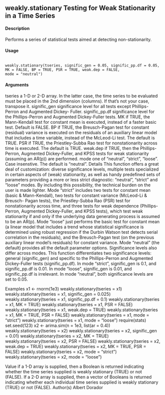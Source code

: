 ##  weakly.stationary Testing for Weak Stationarity in a Time Series

#### Description
Performs a series of statistical tests aimed at detecting non-stationarity.

#### Usage
<pre><code>
weakly.stationary(tseries, signific_gen = 0.05, signific_pp.df = 0.05, MK = FALSE, BP = TRUE, PSR = TRUE, weak.dep = FALSE,
mode = "neutral")
</code></pre>

#### Arguments
tseries a 1-D or 2-D array. In the latter case, the time series to be evaluated must be placed in the 2nd dimension (columns). If that’s not your case, transpose it.
signific_gen significance level for all tests except Phillips-Perron and Augmented Dickey- Fuller.
signific_pp.df significance level for the Phillips-Perron and Augmented Dickey-Fuller tests.
MK if TRUE, the Mann-Kendall test for constant mean is executed, instead of a
faster basic test. Default is FALSE.
BP if TRUE, the Breusch-Pagan test for constant (residual) variance is executed on
the residuals of an auxiliary linear model that includes a time variable, instead
of the McLeod-Li test. The default is TRUE.
PSR if TRUE, the Priestley-Subba Rao test for nonstationarity across time is executed.
The default is TRUE.
weak.dep if TRUE, then the Phillips-Perron, Augmented Dickey-Fuller, and KPSS tests
for weak stationarity (assuming an AR(p)) are performed.
mode one of "neutral", "strict", "loose". Case insenstive. The default is "neutral".
Details
This function offers a great deal of customization: diverse significance levels, multiple tests specialized
in certain aspects of (weak) stationarity, as well as handy predefined sets of parameters
providing a more or less strict diagnostic: "neutral", "strict" and "loose" modes. By including this
possibility, the technical burden on the user is made lighter. Mode "strict" includes two tests for
constant mean (basic & Mann-Kendall), two tests for constant variance (McLeod-Li & Breusch-
Pagan tests), the Priestley-Subba Rao (PSR) test for nonstationarity across time, and three tests for
weak dependence (Phillips-Perron, Augmented Dickey-Fuller, and KPSS tests), which test weak
stationarity if and only if the underlying data generating process is assumed to be an AR(p). Mode
"loose" just performs the basic test for constant mean (a linear model that includes a trend whose
statistical significance is determined using robust regression if the Durbin Watson test detects serial
correlation in the residuals), and the Breusch-Pagan test (on the previous auxiliary linear model’s
residuals) for constant variance. Mode "neutral" (the default) provides all the default parameter options. Significance levels also differ across modes. This function differentiates two significance
levels: general (signific_gen) and specific to the Phillips-Perron and Augmented Dickey-Fuller tests (signific_pp.df). In mode "strict", signific_gen is 0.1, and signific_pp.df is 0.01. In
mode "loose", signific_gen is 0.01, and signific_pp.df is irrelevant. In mode "neutral", both significance levels are set to 0.05.

Examples
x1 <- rnorm(1e3)
weakly.stationary(tseries = x1)
weakly.stationary(tseries = x1, signific_gen = 0.025)
weakly.stationary(tseries = x1, signific_pp.df = 0.1)
weakly.stationary(tseries = x1, MK = TRUE)
weakly.stationary(tseries = x1, PSR = FALSE)
weakly.stationary(tseries = x1, weak.dep = TRUE)
weakly.stationary(tseries = x1, MK = TRUE, PSR = FALSE)
weakly.stationary(tseries = x1, mode = "strict")
weakly.stationary(tseries = x1, mode = "loose")
require(stats)
set.seed(123)
x2 <- arima.sim(n = 1e3, list(ar = 0.4))
weakly.stationary(tseries = x2)
weakly.stationary(tseries = x2, signific_gen = 0.01)
weakly.stationary(tseries = x2, MK = TRUE)
weakly.stationary(tseries = x2, PSR = FALSE)
weakly.stationary(tseries = x2, weak.dep = TRUE)
weakly.stationary(tseries = x2, MK = TRUE, PSR = FALSE)
weakly.stationary(tseries = x2, mode = "strict")
weakly.stationary(tseries = x2, mode = "loose")

Value
if a 1-D array is supplied, then a Boolean is returned indicating whether the time series supplied
is weakly stationary (TRUE) or not (FALSE). If a 2-D array is supplied, then a vector of Booleans
is returned indicating whether each individual time series supplied is weakly stationary (TRUE) or
not (FALSE).
Author(s)
Albert Dorador
